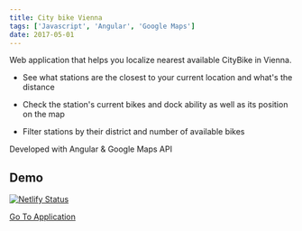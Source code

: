 ```yaml
---
title: City bike Vienna
tags: ['Javascript', 'Angular', 'Google Maps']
date: 2017-05-01
---
```



 Web application that helps you localize nearest available CityBike in Vienna.

* See what stations are the closest to your current location and what's the distance

* Check the station's current bikes and dock ability as well as its position on the map

* Filter stations by their district and number of available bikes


Developed with Angular & Google Maps API

## Demo

[![Netlify Status](https://api.netlify.com/api/v1/badges/859cde1b-a320-4eaf-a082-b47eda4d4992/deploy-status)](https://app.netlify.com/sites/tomasz-zadrozny/deploys)

[Go To Application](https://citybike-vienna.netlify.com/ "viennaBike")

